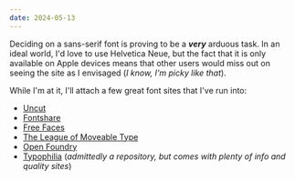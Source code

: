```yaml
---
date: 2024-05-13
---
```


Deciding on a sans-serif font is proving to be a **_very_** arduous task. In an ideal world, I'd love to use Helvetica Neue, but the fact that it is only available on Apple devices means that other users would miss out on seeing the site as I envisaged (_I know, I'm picky like that_).

While I'm at it, I'll attach a few great font sites that I've run into:

- [Uncut](https://uncut.wtf)
- [Fontshare](https://www.fontshare.com)
- [Free Faces](https://www.freefaces.gallery)
- [The League of Moveable Type](https://www.theleagueofmoveabletype.com)
- [Open Foundry](https://open-foundry.com/fonts)
- [Typophilia](https://github.com/subidit/typophilia) (_admittedly a repository, but comes with plenty of info and quality sites_)

